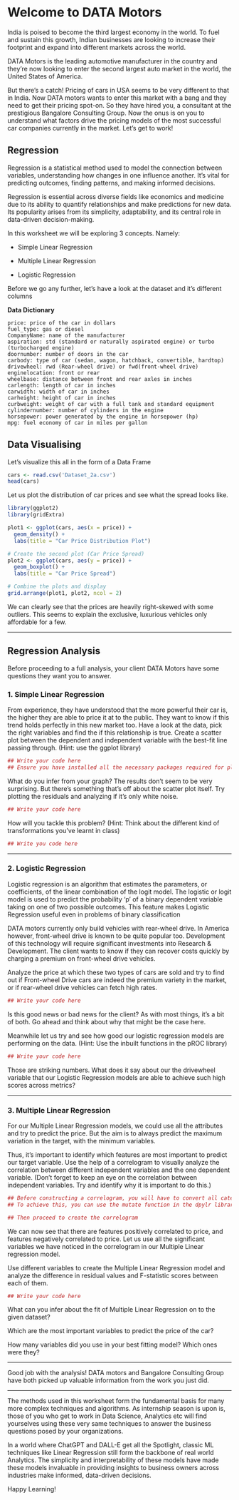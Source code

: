 

# Welcome to DATA Motors

India is poised to become the third largest economy in the world. To fuel and sustain this growth, Indian businesses are looking to increase their footprint and expand into different markets across the world.

DATA Motors is the leading automotive manufacturer in the country and they're now looking to enter the second largest auto market in the world, the United States of America.

But there's a catch! Pricing of cars in USA seems to be very different to that in India. Now DATA motors wants to enter this market with a bang and they need to get their pricing spot-on. So they have hired you, a consultant at the prestigious Bangalore Consulting Group. Now the onus is on you to understand what factors drive the pricing models of the most successful car companies currently in the market. Let's get to work!

## Regression

Regression is a statistical method used to model the connection between variables, understanding how changes in one influence another. It's vital for predicting outcomes, finding patterns, and making informed decisions. 

Regression is essential across diverse fields like economics and medicine due to its ability to quantify relationships and make predictions for new data. Its popularity arises from its simplicity, adaptability, and its central role in data-driven decision-making.

In this worksheet we will be exploring 3 concepts. Namely:

  - Simple Linear Regression
  
  - Multiple Linear Regression
  
  - Logistic Regression

Before we go any further, let's have a look at the dataset and it's different columns

**Data Dictionary**

    price: price of the car in dollars
    fuel_type: gas or diesel
    CompanyName: name of the manufacturer
    aspiration: std (standard or naturally aspirated engine) or turbo (turbocharged engine)
    doornumber: number of doors in the car
    carbody: type of car (sedan, wagon, hatchback, convertible, hardtop)
    drivewheel: rwd (Rear-wheel drive) or fwd(front-wheel drive)
    enginelocation: front or rear
    wheelbase: distance between front and rear axles in inches
    carlength: length of car in inches
    carwidth: width of car in inches
    carheight: height of car in inches
    curbweight: weight of car with a full tank and standard equipment
    cylindernumber: number of cylinders in the engine
    horsepower: power generated by the engine in horsepower (hp)
    mpg: fuel economy of car in miles per gallon

## Data Visualising

Let's visualize this all in the form of a Data Frame
```{r}
cars <- read.csv('Dataset_2a.csv')
head(cars)
```

Let us plot the distribution of car prices and see what the spread looks like.

```{r}
library(ggplot2)
library(gridExtra)

plot1 <- ggplot(cars, aes(x = price)) +
  geom_density() +
  labs(title = "Car Price Distribution Plot")

# Create the second plot (Car Price Spread)
plot2 <- ggplot(cars, aes(y = price)) +
  geom_boxplot() +
  labs(title = "Car Price Spread")

# Combine the plots and display
grid.arrange(plot1, plot2, ncol = 2)
```

We can clearly see that the prices are heavily right-skewed with some outliers. This seems to explain the exclusive, luxurious vehicles only affordable for a few.

***

## Regression Analysis

Before proceeding to a full analysis, your client DATA Motors have some questions they want you to answer.

### 1. Simple Linear Regression

From experience, they have understood that the more powerful their car is, the higher they are able to price it at to the public. They want to know if this trend holds perfectly in this new market too. Have a look at the data, pick the right variables and find the if this relationship is true. Create a scatter plot between the dependent and independent variable with the best-fit line passing through. (Hint: use the ggplot library)

```{r}

## Write your code here
## Ensure you have installed all the necessary packages required for plotting

```

What do you infer from your graph? The results don't seem to be very surprising. But there's something that's off about the scatter plot itself. Try plotting the residuals and analyzing if it's only white noise.

```{r}

## Write your code here


```

How will you tackle this problem? (Hint: Think about the different kind of transformations you've learnt in class)

```{r}

## Write you code here

```

***

### 2. Logistic Regression

Logistic regression is an algorithm that estimates the parameters, or coefficients, of the linear combination
of the logit model. The logistic or logit model is used to predict the probability 'p' of a binary dependent variable taking on one of two possible outcomes. This feature makes Logistic Regression useful even in problems of binary classification

DATA motors currently only build vehicles with rear-wheel drive. In America however, front-wheel drive is known to be quite popular too. Development of this technology will require significant investments into Research & Development. The client wants to know if they can recover costs quickly by charging a premium on front-wheel drive vehicles. 

Analyze the price at which these two types of cars are sold and try to find out if Front-wheel Drive cars are indeed the premium variety in the market, or if rear-wheel drive vehicles can fetch high rates. 

```{r}

## Write your code here

```

Is this good news or bad news for the client? As with most things, it's a bit of both. Go ahead and think about why that might be the case here.

Meanwhile let us try and see how good our logistic regression models are performing on the data. (Hint: Use the inbuilt functions in the pROC library)

```{r}

## Write your code here

```


Those are striking numbers. What does it say about our the drivewheel variable that our Logistic Regression models 
are able to achieve such high scores across metrics? 

***

### 3. Multiple Linear Regression

For our Multiple Linear Regression models, we could use all the attributes and try to predict the price. But the aim is to always predict the maximum variation in the target, with the minimum variables.

Thus, it's important to identify which features are most important to predict our target variable. Use the help of a correlogram to visually analyze the correlation between different independent variables and the one dependent variable. (Don't forget to keep an eye on the correlation between independent variables. Try and identify why it is important to do this.)

```{r}

## Before constructing a correlogram, you will have to convert all categorical values to numerical values
## To achieve this, you can use the mutate function in the dpylr library

## Then proceed to create the correlogram

```

We can now see that there are features positively correlated to price, and features negatively correlated to price.
Let us use all the significant variables we have noticed in the correlogram in our Multiple Linear regression model.

Use different variables to create the Multiple Linear Regression model and analyze the difference in residual values and 
F-statistic scores between each of them.

```{r}

## Write your code here

```

What can you infer about the fit of Multiple Linear Regression on to the given dataset? 

Which are the most important variables to predict the price of the car?

How many variables did you use in your best fitting model? Which ones were they?

***

Good job with the analysis! DATA motors and Bangalore Consulting Group have both picked up valuable information from the work you just did.

***

The methods used in this worksheet form the fundamental basis for many more complex techniques and algorithms. As internship season is upon is, those of you who get to work in Data Science, Analytics etc will find yourselves using these very same techniques to answer the business questions posed by your organizations.

In a world where ChatGPT and DALL-E get all the Spotlight, classic ML techniques like Linear Regression still form the backbone of real world Analytics. The simplicity and interpretability of these models have made these models invaluable in providing insights to business owners across industries make informed, data-driven decisions.

Happy Learning!
